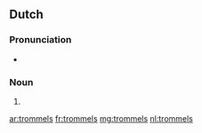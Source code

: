 ==Dutch==

===Pronunciation===
* {{audio|Nl-trommels.ogg|Audio|lang=nl}}

===Noun===
{{head|nl}}

# {{nl-noun form of|pl|trommel}}

[[ar:trommels]]
[[fr:trommels]]
[[mg:trommels]]
[[nl:trommels]]
